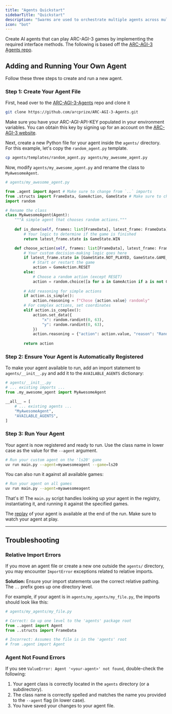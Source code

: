 ```yaml
---
title: "Agents Quickstart"
sidebarTitle: "Quickstart"
description: "Swarms are used to orchestrate multiple agents across multiple games simultaneously."
icon: "bot"
---
```


Create AI agents that can play ARC-AGI-3 games by implementing the required interface methods. The following is based off the [ARC-AGI-3 Agents repo](https://github.com/arcprize/ARC-AGI-3-Agents).

## Adding and Running Your Own Agent

Follow these three steps to create and run a new agent.

### Step 1: Create Your Agent File

First, head over to the [ARC-AGI-3-Agents](https://github.com/arcprize/ARC-AGI-3-Agents) repo and clone it

```bash
git clone https://github.com/arcprize/ARC-AGI-3-Agents.git
```

Make sure you have your ARC-AGI-API-KEY populated in your environment variables. You can obtain this key by signing up for an account on the [ARC-AGI-3 website](https://three.arcprize.org).

Next, create a new Python file for your agent inside the `agents/` directory. For this example, let's copy the `random_agent.py` template.

```bash
cp agents/templates/random_agent.py agents/my_awesome_agent.py
```

Now, modify `agents/my_awesome_agent.py` and rename the class to `MyAwesomeAgent`.

```python
# agents/my_awesome_agent.py

from .agent import Agent # Make sure to change from `..` imports
from .structs import FrameData, GameAction, GameState # Make sure to change from `..` imports
import random

# Rename the class
class MyAwesomeAgent(Agent):
    """A simple agent that chooses random actions."""
    
    def is_done(self, frames: list[FrameData], latest_frame: FrameData) -> bool:
        # Your logic to determine if the game is finished
        return latest_frame.state is GameState.WIN

    def choose_action(self, frames: list[FrameData], latest_frame: FrameData) -> GameAction:
        # Your custom decision-making logic goes here
        if latest_frame.state in [GameState.NOT_PLAYED, GameState.GAME_OVER]:
            # Start or restart the game
            action = GameAction.RESET
        else:
            # Choose a random action (except RESET)
            action = random.choice([a for a in GameAction if a is not GameAction.RESET])
        
        # Add reasoning for simple actions
        if action.is_simple():
            action.reasoning = f"Chose {action.value} randomly"
        # For complex actions, set coordinates
        elif action.is_complex():
            action.set_data({
                "x": random.randint(0, 63),
                "y": random.randint(0, 63),
            })
            action.reasoning = {"action": action.value, "reason": "Random choice"}
        
        return action
```

### Step 2: Ensure Your Agent is Automatically Registered

To make your agent available to run, add an import statement to `agents/__init__.py` and add it to the `AVAILABLE_AGENTS` dictionary:

```python
# agents/__init__.py
# ... existing imports ...
from .my_awesome_agent import MyAwesomeAgent

__all__ = [
    # ... existing agents ...
    "MyAwesomeAgent",
    "AVAILABLE_AGENTS",
]
``` 

### Step 3: Run Your Agent

Your agent is now registered and ready to run. Use the class name in lower case as the value for the `--agent` argument.

```bash
# Run your custom agent on the 'ls20' game
uv run main.py --agent=myawesomeagent --game=ls20
```

You can also run it against all available games:

```bash
# Run your agent on all games
uv run main.py --agent=myawesomeagent
```

That's it! The `main.py` script handles looking up your agent in the registry, instantiating it, and running it against the specified games.

The [replay](/recordings) of your agent is available at the end of the run. Make sure to watch your agent at play.

---

## Troubleshooting

### Relative Import Errors

If you move an agent file or create a new one outside the `agents/` directory, you may encounter `ImportError` exceptions related to relative imports.

**Solution:**
Ensure your import statements use the correct relative pathing. The `..` prefix goes up one directory level.

For example, if your agent is in `agents/my_agents/my_file.py`, the imports should look like this:

```python
# agents/my_agents/my_file.py

# Correct: Go up one level to the 'agents' package root
from ..agent import Agent
from ..structs import FrameData

# Incorrect: Assumes the file is in the 'agents' root
# from .agent import Agent 
```

### Agent Not Found Errors

If you see `ValueError: Agent '<your-agent>' not found`, double-check the following:
1.  Your agent class is correctly located in the `agents` directory (or a subdirectory).
2.  The class name is correctly spelled and matches the name you provided to the `--agent` flag (in lower case).
3.  You have saved your changes to your agent file.